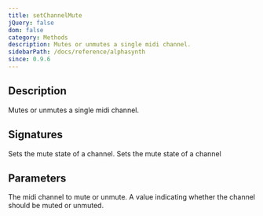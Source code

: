 ```yaml
---
title: setChannelMute
jQuery: false
dom: false
category: Methods
description: Mutes or unmutes a single midi channel.
sidebarPath: /docs/reference/alphasynth
since: 0.9.6
---
```



## Description
Mutes or unmutes a single midi channel.

## Signatures

<TypeTable>
    <TypeRow type="net" name="void SetChannelMute(int channel, bool mute)">
        Sets the mute state of a channel.
    </TypeRow>
    <TypeRow type="js" name="function setChannelMute(channel, mute)">
        Sets the mute state of a channel
    </TypeRow>
</TypeTable>

## Parameters

<ParameterTable>
    <ParameterRow platform="all" name="channel" type="int">
        The midi channel to mute or unmute.
    </ParameterRow>
    <ParameterRow platform="all" name="solo" type="bool">
        A value indicating whether the channel should be muted or unmuted.
    </ParameterRow>
</ParameterTable>
